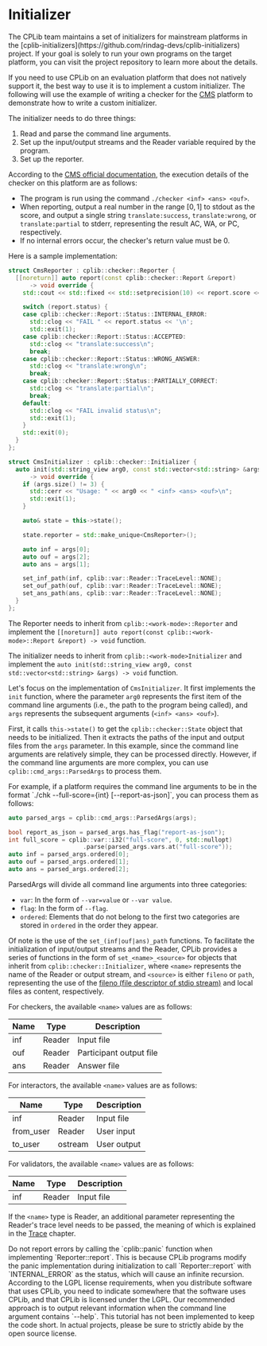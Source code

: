 
# Initializer

<Callout type="info">
  The CPLib team maintains a set of initializers for mainstream platforms in the [cplib-initializers](https://github.com/rindag-devs/cplib-initializers) project. If your goal is solely to run your own programs on the target platform, you can visit the project repository to learn more about the details.
</Callout>

If you need to use CPLib on an evaluation platform that does not natively support it, the best way to use it is to implement a custom initializer. The following will use the example of writing a checker for the [CMS](https://cms-dev.github.io/) platform to demonstrate how to write a custom initializer.

The initializer needs to do three things:

1. Read and parse the command line arguments.
1. Set up the input/output streams and the Reader variable required by the program.
1. Set up the reporter.

According to the [CMS official documentation](https://github.com/cms-dev/cms/blob/v1.4/docs/Task%20types.rst#standard-manager-output), the execution details of the checker on this platform are as follows:

- The program is run using the command `./checker <inf> <ans> <ouf>`.
- When reporting, output a real number in the range $[0,1]$ to stdout as the score, and output a single string `translate:success`, `translate:wrong`, or `translate:partial` to stderr, representing the result AC, WA, or PC, respectively.
- If no internal errors occur, the checker's return value must be 0.

Here is a sample implementation:

```cpp
struct CmsReporter : cplib::checker::Reporter {
  [[noreturn]] auto report(const cplib::checker::Report &report)
      -> void override {
    std::cout << std::fixed << std::setprecision(10) << report.score << '\n';

    switch (report.status) {
    case cplib::checker::Report::Status::INTERNAL_ERROR:
      std::clog << "FAIL " << report.status << '\n';
      std::exit(1);
    case cplib::checker::Report::Status::ACCEPTED:
      std::clog << "translate:success\n";
      break;
    case cplib::checker::Report::Status::WRONG_ANSWER:
      std::clog << "translate:wrong\n";
      break;
    case cplib::checker::Report::Status::PARTIALLY_CORRECT:
      std::clog << "translate:partial\n";
      break;
    default:
      std::clog << "FAIL invalid status\n";
      std::exit(1);
    }
    std::exit(0);
  }
};

struct CmsInitializer : cplib::checker::Initializer {
  auto init(std::string_view arg0, const std::vector<std::string> &args)
      -> void override {
    if (args.size() != 3) {
      std::cerr << "Usage: " << arg0 << " <inf> <ans> <ouf>\n";
      std::exit(1);
    }

    auto& state = this->state();

    state.reporter = std::make_unique<CmsReporter>();

    auto inf = args[0];
    auto ouf = args[2];
    auto ans = args[1];

    set_inf_path(inf, cplib::var::Reader::TraceLevel::NONE);
    set_ouf_path(ouf, cplib::var::Reader::TraceLevel::NONE);
    set_ans_path(ans, cplib::var::Reader::TraceLevel::NONE);
  }
};
```

The Reporter needs to inherit from `cplib::<work-mode>::Reporter` and implement the `[[noreturn]] auto report(const cplib::<work-mode>::Report &report) -> void` function.

The initializer needs to inherit from `cplib::<work-mode>Initializer` and implement the `auto init(std::string_view arg0, const std::vector<std::string> &args) -> void` function.

Let's focus on the implementation of `CmsInitializer`. It first implements the `init` function, where the parameter `arg0` represents the first item of the command line arguments (i.e., the path to the program being called), and `args` represents the subsequent arguments (`<inf> <ans> <ouf>`).

First, it calls `this->state()` to get the `cplib::checker::State` object that needs to be initialized. Then it extracts the paths of the input and output files from the `args` parameter. In this example, since the command line arguments are relatively simple, they can be processed directly. However, if the command line arguments are more complex, you can use `cplib::cmd_args::ParsedArgs` to process them.

<Callout type="info">
  For example, if a platform requires the command line arguments to be in the format `./chk <inf> <ouf> <ans> --full-score={int} [--report-as-json]`, you can process them as follows:

  ```cpp
  auto parsed_args = cplib::cmd_args::ParsedArgs(args);

  bool report_as_json = parsed_args.has_flag("report-as-json");
  int full_score = cplib::var::i32("full-score", 0, std::nullopt)
                       .parse(parsed_args.vars.at("full-score"));
  auto inf = parsed_args.ordered[0];
  auto ouf = parsed_args.ordered[1];
  auto ans = parsed_args.ordered[2];
  ```

  ParsedArgs will divide all command line arguments into three categories:

  - `var`: In the form of `--var=value` or `--var value`.
  - `flag`: In the form of `--flag`.
  - `ordered`: Elements that do not belong to the first two categories are stored in `ordered` in the order they appear.
</Callout>

Of note is the use of the `set_(inf|ouf|ans)_path` functions. To facilitate the initialization of input/output streams and the Reader, CPLib provides a series of functions in the form of `set_<name>_<source>` for objects that inherit from `cplib::checker::Initializer`, where `<name>` represents the name of the Reader or output stream, and `<source>` is either `fileno` or `path`, representing the use of the [fileno (file descriptor of stdio stream)](https://www.man7.org/linux/man-pages/man3/fileno.3.html) and local files as content, respectively.

For checkers, the available `<name>` values are as follows:

| Name |  Type  |       Description       |
| ---- | ------ | ----------------------- |
| inf  | Reader | Input file              |
| ouf  | Reader | Participant output file |
| ans  | Reader | Answer file             |

For interactors, the available `<name>` values are as follows:

| Name     | Type    | Description    |
| --------- | ------- | -------------- |
| inf       | Reader  | Input file     |
| from_user | Reader  | User input     |
| to_user   | ostream | User output    |

For validators, the available `<name>` values are as follows:

| Name | Type   | Description    |
| ---- | ------ | -------------- |
| inf  | Reader | Input file     |

If the `<name>` type is Reader, an additional parameter representing the Reader's trace level needs to be passed, the meaning of which is explained in the [Trace](/user-guide/advanced/trace) chapter.

<Callout type="warning">
  Do not report errors by calling the `cplib::panic` function when implementing `Reporter::report`. This is because CPLib programs modify the panic implementation during initialization to call `Reporter::report` with `INTERNAL_ERROR` as the status, which will cause an infinite recursion.
</Callout>

<Callout type="warning">
  According to the LGPL license requirements, when you distribute software that uses CPLib, you need to indicate somewhere that the software uses CPLib, and that CPLib is licensed under the LGPL. Our recommended approach is to output relevant information when the command line argument contains `--help`. This tutorial has not been implemented to keep the code short. In actual projects, please be sure to strictly abide by the open source license.
</Callout>
